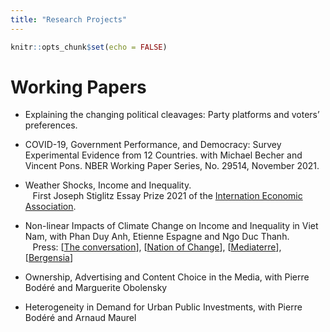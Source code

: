 ```yaml
---
title: "Research Projects"
---
```


```r
knitr::opts_chunk$set(echo = FALSE)
```

# Working Papers
-	Explaining the changing political cleavages: Party platforms and  voters’ preferences.

- COVID-19, Government Performance, and Democracy: Survey Experimental Evidence from 12 Countries. with Michael Becher and Vincent Pons. NBER Working Paper Series, No. 29514, November 2021.


- Weather Shocks, Income and Inequality.  <br />
&nbsp;&nbsp;&nbsp;First Joseph Stiglitz Essay Prize 2021 of the [Internation Economic Association](https://www.iea-world.org). 

- Non-linear Impacts of Climate Change on Income and Inequality in Viet Nam, with Phan Duy Anh, Etienne Espagne and Ngo Duc Thanh. <br />
&nbsp;&nbsp;&nbsp;Press: [[The conversation](https://theconversation.com/inegalites-face-au-changement-climatique-la-balle-est-dans-le-camp-des-plus-riches-116616)], [[Nation of Change](https://www.nationofchange.org/2019/06/24/inequality-and-climate-change-the-rich-must-step-up/)], [[Mediaterre](http://www.mediaterre.org/genre/exportactu,20190524120218,1.html)], [[Bergensia](https://bergensia.com/inequality-and-the-climate-crisis-the-rich-must-step-up/)]

- Ownership, Advertising and Content Choice in the Media, with Pierre Bodéré and Marguerite Obolensky

- Heterogeneity in Demand for Urban Public Investments, with Pierre Bodéré and Arnaud Maurel



